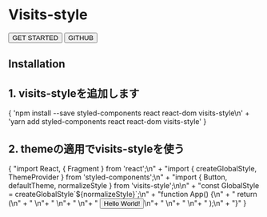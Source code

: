 
<Fragment>
  <Hero color="dark" center>
    <h1>Visits-style</h1>
    <div>
      <Link to="/core">
        <Button color="primary" outline>GET STARTED</Button>
      </Link>
      <a href="https://github.com/visits-works/visits-style" target="_blank" style={{ marginLeft: '0.725rem' }}>
        <Button color="primary" outline>GITHUB</Button>
      </a>
    </div>
  </Hero>

  <section style={{ padding: '1rem', background: 'white' }}>
    <h1 style={{ textAlign: 'center' }}>Installation</h1>
    <h2 style={{ textAlign: 'center', margin: '2rem 0' }}>1. visits-styleを追加します</h2>
    <Highlight className="language-bash">
      {
        'npm install --save styled-components react react-dom visits-style\n' +
        'yarn add styled-components react react-dom visits-style'
      }
    </Highlight>
    <h2 style={{ textAlign: 'center', margin: '2rem 0' }}>2. themeの適用でvisits-styleを使う</h2>
    <Highlight className="language-typescript">
      {
        "import React, { Fragment } from 'react';\n" +
        "import { createGlobalStyle, ThemeProvider } from 'styled-components';\n" +
        "import { Button, defaultTheme, normalizeStyle } from 'visits-style';\n\n" +
        "const GlobalStyle = createGlobalStyle`${normalizeStyle}`;\n" +
        "function App() {\n" +
        "  return (\n" +
        "    <ThemeProvider theme={defaultTheme}>\n"+
        "      <Fragment>\n"+
        "        <GlobalStyle />\n"+
        "        <Button>Hello World!</Button>\n"+
        "      </Fragment>\n"+
        "    </ThemeProvider>\n"+
        "  );\n" +
        "}"
      }
    </Highlight>
  </section>
</Fragment>
